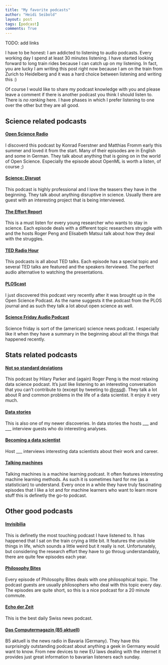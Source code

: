 ```yaml
---
title: "My favorite podcasts"
author: "Heidi Seibold"
layout: post
tags: [podcast]
comments: True
---
```


TODO: add links

I have to be honest: I am addicted to listening to audio podcasts. Every working day I 
spend at least 30 minutes listening. I have started looking forward to long train rides
because I can catch up on my listening. In fact, you are lucky I am writing this post 
right now because I am on the train from Zurich to Heidelberg and it was a hard choice
between listening and writing this :)

Of course I would like to share my podcast knowledge with you and please leave a
comment if there is another podcast you think I should listen to. There is 
*no ranking* here. I have phases in which I prefer listening to one over the other
but they are all good.


## Science related podcasts
#### [Open Science Radio]()
I discoverd this podcast by Konrad Foerstner and Matthias Fromm early this 
summer and loved it from the start. Many of their episodes are in English and
some in German. They talk about anything that is going on in the world of 
Open Science. Especially the episode about OpenML is worth a listen, of course ;)

#### [Science: Disrupt]()
This podcast is highly professional and I love the teasers they have in the 
beginning. They talk about anything disruptive in science. Usually there are
guest with an interesting project that is being interviewed.

#### [The Effort Report]()
This is a must listen for every young researcher who wants to stay in science.
Each episode deals with a different topic researchers struggle with and  the
hosts Roger Peng and Elisabeth Matsui talk about how they deal with the 
struggles.

#### [TED Radio Hour]()
This podcasts is all about TED talks. Each episode has a special topic and 
several TED talks are featured and the speakers iterviewed. The perfect audio
alternative to watching the presentations.

#### [PLOScast]()
I just discovered this podcast very recently after it was brought up in the 
Open Science Podcast. As the name suggests it the podcast from the PLOS journal
and as such they talk a lot about open science as well.

#### [Science Friday Audio Podcast]()
Science friday is sort of the (american) science news podcast. I especially 
like it when they have a summary in the beginning about all the things that 
happened recently.


## Stats related podcasts

#### [Not so standard deviations]() 
This podcast by Hilary Parker and (again) Roger Peng is the most relaxing data science
podcast. It's just like listening to an interesting conversation that you can't
contribute to (except by tweeting to [@nssd]()). They talk a lot about R and
common problems in the life of a data scientist. It enjoy it very much.

#### [Data stories]()
This is also one of my newer discoveries. In data stories the hosts ___ and ___
interview guests who do interesting analyses.

#### [Becoming a data scientist]()
Host ___ interviews interesting data scientists about their work and career.

#### [Talking machines]()
Talking machines is a machine learning podcast. It often features interesting
machine learning methods. As such it is sometimes hard for me (as a statistician) 
to understand. Every once in a while they have truly fascinating episodes that I 
like a lot and for machine learners who want to learn more stuff this is definetly
the go-to podcast.

## Other good podcasts
#### [Invisibilia]()
This is definetly the most touching podcast I have listened to. It has happened
that I sat on the train crying a little bit. It features the unvisible things
in life, which sounds a little weird but it really is not. Unfortunately, but
considering the research effort they have to go throug understandably, there are
quite few episodes each year.

#### [Philosophy Bites]()
Every episode of Philosophy Bites deals with one philosophical topic. The 
podcast guests are usually philosophers who deal with this topic every day.
The episodes are quite short, so this is a nice podcast for a 20 minute commute.

#### [Echo der Zeit]()
This is the best daily Swiss news podcast.

#### [Das Computermagazin (B5 aktuell)]()
B5 aktuell is the news radio in Bavaria (Germany). They have this surprisingly
outstanding podcast about anything a geek in Germany would want to know. From 
new devices to new EU laws dealing with the internet it provides just great
information to bavarian listeners each sunday.



